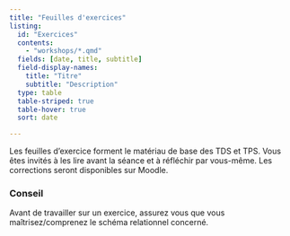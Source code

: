 ```yaml
---
title: "Feuilles d'exercices"
listing:
  id: "Exercices"
  contents: 
    - "workshops/*.qmd"
  fields: [date, title, subtitle] 
  field-display-names: 
    title: "Titre"
    subtitle: "Description"
  type: table  
  table-striped: true
  table-hover: true
  sort: date

---
```



::: {.callout-note}

Les feuilles d'exercice forment le matériau de base des TDS et TPS. Vous êtes invités à les lire avant la séance et à réfléchir par vous-même. Les corrections seront disponibles sur Moodle.

:::



::: {#Exercices}
:::


::: {.callout-tip}

### Conseil 

Avant de travailler sur un exercice, assurez vous que vous maîtrisez/comprenez  le schéma relationnel concerné. 

:::